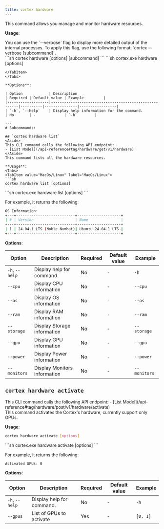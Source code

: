 ```yaml
---
title: cortex hardware
---
```



This command allows you manage and monitor hardware resources.


**Usage**:
<Aside>
You can use the `--verbose` flag to display more detailed output of the internal processes. To apply this flag, use the following format: `cortex --verbose [subcommand]`.
</Aside>
<Tabs>
  <TabItem value="MacOs/Linux" label="MacOs/Linux">
  ```sh
  cortex hardware [options] [subcommand]
  ```
  </TabItem>
  <TabItem value="Windows" label="Windows">
  ```sh
  cortex.exe hardware [options]

  ```
  </TabItem>
</Tabs>

**Options**:

| Option            | Description                                           | Required | Default value | Example         |
|-------------------|-------------------------------------------------------|----------|---------------|-----------------|
| `-h`, `--help`    | Display help information for the command.             | No       | -             | `-h`        |

---
# Subcommands:

## `cortex hardware list`
<Aside>
This CLI command calls the following API endpoint:
- [List Model](/api-reference#tag/hardware/get/v1/hardware)
</Aside>
This command lists all the hardware resources.

**Usage**:
<Tabs>
  <TabItem value="MacOs/Linux" label="MacOs/Linux">
  ```sh
  cortex hardware list [options]
  ```
  </TabItem>
  <TabItem value="Windows" label="Windows">
  ```sh
  cortex.exe hardware list [options]
  ```
  </TabItem>
</Tabs>

For example, it returns the following:
```bash
OS Information:
+---+---------------------------+--------------------+
| # | Version                   | Name               |
+---+---------------------------+--------------------+
| 1 | 24.04.1 LTS (Noble Numbat)| Ubuntu 24.04.1 LTS |
+---+---------------------------+--------------------+
```

**Options**:

| Option                    | Description                                        | Required | Default value | Example              |
|---------------------------|----------------------------------------------------|----------|---------------|----------------------|
| `-h`, `--help`            | Display help for command.                          | No       | -             | `-h`                 |
|`--cpu`                    | Display CPU information                            | No       | -             | `--cpu`              |
|`--os`                     | Display OS information                             | No       | -             | `--os`               |
|`--ram`                    | Display RAM information                            | No       | -             | `--ram`              |
|`--storage`                | Display Storage information                        | No       | -             | `--storage`          |
|`--gpu`                    | Display GPU information                            | No       | -             | `--gpu`              |
|`--power`                  | Display Power information                          | No       | -             | `--power`            |
|`--monitors`               | Display Monitors information                       | No       | -             | `--monitors`         |

## `cortex hardware activate`

<Aside>
This CLI command calls the following API endpoint:
- [List Model](/api-reference#tag/hardware/post/v1/hardware/activate)
</Aside>
This command activates the Cortex's hardware, currently support only GPUs.

**Usage**:
<Tabs>
  <TabItem value="MacOs/Linux" label="MacOs/Linux">
  ```sh
  cortex hardware activate [options]
  ```
  </TabItem>
  <TabItem value="Windows" label="Windows">
  ```sh
  cortex.exe hardware activate [options]
  ```
  </TabItem>
</Tabs>

For example, it returns the following:
```bash
Activated GPUs: 0
```

**Options**:

| Option                    | Description                                        | Required | Default value | Example              |
|---------------------------|----------------------------------------------------|----------|---------------|----------------------|
| `-h`, `--help`            | Display help for command.                          | No       | -             | `-h`                 |
|`--gpus`                   | List of GPUs to activate                           | Yes      | -             | `[0, 1]`             |
